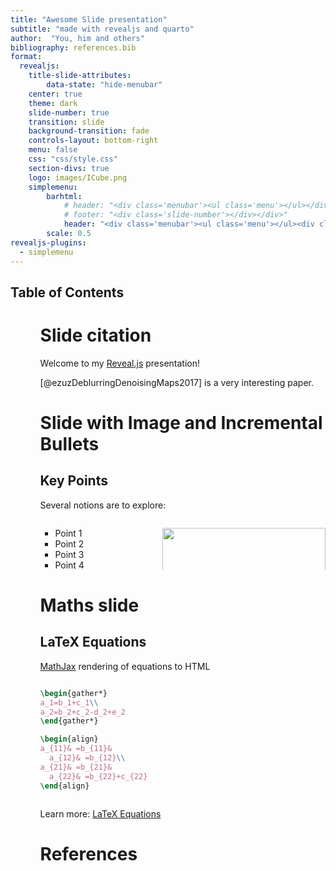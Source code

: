 ```yaml
---
title: "Awesome Slide presentation"
subtitle: "made with revealjs and quarto"
author:  "You, him and others"
bibliography: references.bib
format:
  revealjs:
    title-slide-attributes:
        data-state: "hide-menubar"
    center: true
    theme: dark
    slide-number: true
    transition: slide
    background-transition: fade
    controls-layout: bottom-right
    menu: false
    css: "css/style.css"
    section-divs: true
    logo: images/ICube.png 
    simplemenu:
        barhtml:
            # header: "<div class='menubar'><ul class='menu'></ul></div>"
            # footer: "<div class='slide-number'></div></div>"
            header: "<div class='menubar'><ul class='menu'></ul><div class='slide-number'></div></div>"
        scale: 0.5
revealjs-plugins:
  - simplemenu
---
```


## Table of Contents {data-state="hide-menubar"}
<ul class="menu"><ul>

# Slide citation {data-name="Citations"}

Welcome to my [Reveal.js](https://revealjs.com) presentation!

[@ezuzDeblurringDenoisingMaps2017] is a very interesting paper.

# Slide with Image and Incremental Bullets {data-stack-name="Two columns"}
## Key Points

Several notions are to explore:

::: {.columns}
::: {.column width="40%"}

::: {.incremental}
- Point 1
- Point 2
- Point 3
- Point 4
:::

:::

::: {.column width="60%"}
![](./images/ICube.png){width=100%}
*ICube laboratory Logo*
:::
:::

# Maths slide {data-stack-name="Maths"}
## LaTeX Equations

[MathJax](https://www.mathjax.org/) rendering of equations to HTML

::: columns
::: {.column width="40%"}
``` tex
\begin{gather*}
a_1=b_1+c_1\\
a_2=b_2+c_2-d_2+e_2
\end{gather*}

\begin{align}
a_{11}& =b_{11}&
  a_{12}& =b_{12}\\
a_{21}& =b_{21}&
  a_{22}& =b_{22}+c_{22}
\end{align}
```
:::

::: {.column width="60%"}
```{=tex}
\begin{gather*}
a_1=b_1+c_1\\
a_2=b_2+c_2-d_2+e_2
\end{gather*}
```
```{=tex}
\begin{align}
a_{11}& =b_{11}&
  a_{12}& =b_{12}\\
a_{21}& =b_{21}&
  a_{22}& =b_{22}+c_{22}
\end{align}
```
:::
:::

::: footer
Learn more: [LaTeX Equations](https://quarto.org/docs/authoring/markdown-basics.html#equations)
:::


# References
